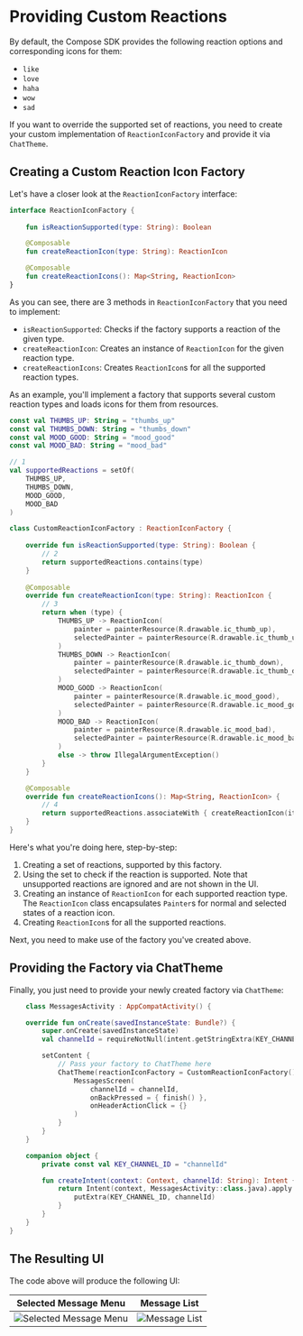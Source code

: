 # Providing Custom Reactions

By default, the Compose SDK provides the following reaction options and corresponding icons for them:

- `like`
- `love`
- `haha`
- `wow`
- `sad`

If you want to override the supported set of reactions, you need to create your custom implementation of `ReactionIconFactory` and provide it via `ChatTheme`.

## Creating a Custom Reaction Icon Factory

Let's have a closer look at the `ReactionIconFactory` interface:

```kotlin
interface ReactionIconFactory {
    
    fun isReactionSupported(type: String): Boolean

    @Composable
    fun createReactionIcon(type: String): ReactionIcon

    @Composable
    fun createReactionIcons(): Map<String, ReactionIcon>
}
```

As you can see, there are 3 methods in `ReactionIconFactory` that you need to implement:

* `isReactionSupported`: Checks if the factory supports a reaction of the given type.
* `createReactionIcon`: Creates an instance of `ReactionIcon` for the given reaction type.
* `createReactionIcons`: Creates `ReactionIcon`s for all the supported reaction types.

As an example, you'll implement a factory that supports several custom reaction types and loads icons for them from resources.

```kotlin
const val THUMBS_UP: String = "thumbs_up"
const val THUMBS_DOWN: String = "thumbs_down"
const val MOOD_GOOD: String = "mood_good"
const val MOOD_BAD: String = "mood_bad"

// 1
val supportedReactions = setOf(
    THUMBS_UP,
    THUMBS_DOWN,
    MOOD_GOOD,
    MOOD_BAD
)

class CustomReactionIconFactory : ReactionIconFactory {
    
    override fun isReactionSupported(type: String): Boolean {
        // 2
        return supportedReactions.contains(type)
    }
    
    @Composable
    override fun createReactionIcon(type: String): ReactionIcon {
        // 3
        return when (type) {
            THUMBS_UP -> ReactionIcon(
                painter = painterResource(R.drawable.ic_thumb_up),
                selectedPainter = painterResource(R.drawable.ic_thumb_up_selected)
            )
            THUMBS_DOWN -> ReactionIcon(
                painter = painterResource(R.drawable.ic_thumb_down),
                selectedPainter = painterResource(R.drawable.ic_thumb_down_selected)
            )
            MOOD_GOOD -> ReactionIcon(
                painter = painterResource(R.drawable.ic_mood_good),
                selectedPainter = painterResource(R.drawable.ic_mood_good_selected)
            )
            MOOD_BAD -> ReactionIcon(
                painter = painterResource(R.drawable.ic_mood_bad),
                selectedPainter = painterResource(R.drawable.ic_mood_bad_selected)
            )
            else -> throw IllegalArgumentException()
        }
    }

    @Composable
    override fun createReactionIcons(): Map<String, ReactionIcon> {
        // 4
        return supportedReactions.associateWith { createReactionIcon(it) }
    }
}
```

Here's what you're doing here, step-by-step:

1. Creating a set of reactions, supported by this factory.
2. Using the set to check if the reaction is supported. Note that unsupported reactions are ignored and are not shown in the UI.
3. Creating an instance of `ReactionIcon` for each supported reaction type. The `ReactionIcon` class encapsulates `Painter`s for normal and selected states of a reaction icon.
4. Creating `ReactionIcon`s for all the supported reactions. 

Next, you need to make use of the factory you've created above.

## Providing the Factory via ChatTheme

Finally, you just need to provide your newly created factory via `ChatTheme`:

```kotlin
    class MessagesActivity : AppCompatActivity() {

    override fun onCreate(savedInstanceState: Bundle?) {
        super.onCreate(savedInstanceState)
        val channelId = requireNotNull(intent.getStringExtra(KEY_CHANNEL_ID))

        setContent {
            // Pass your factory to ChatTheme here
            ChatTheme(reactionIconFactory = CustomReactionIconFactory()) {
                MessagesScreen(
                    channelId = channelId,
                    onBackPressed = { finish() },
                    onHeaderActionClick = {}
                )
            }
        }
    }

    companion object {
        private const val KEY_CHANNEL_ID = "channelId"

        fun createIntent(context: Context, channelId: String): Intent {
            return Intent(context, MessagesActivity::class.java).apply {
                putExtra(KEY_CHANNEL_ID, channelId)
            }
        }
    }
}
```

## The Resulting UI

The code above will produce the following UI:

| Selected Message Menu | Message List |
| --- | --- |
|![Selected Message Menu](../../assets/compose_custom_reactions_factory_selected_message_menu.png)|![Message List](../../assets/compose_custom_reactions_factory_message_list.png)|
